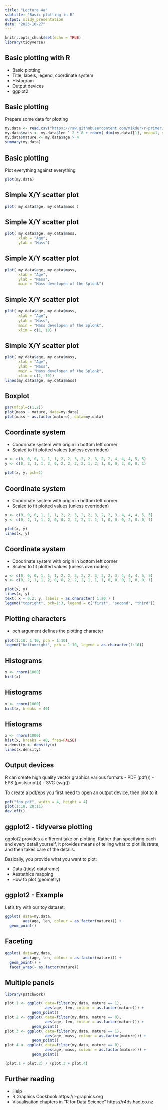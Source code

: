 ```yaml
---
title: "Lecture 4a"
subtitle: "Basic plotting in R"
output: slidy_presentation
date: "2023-10-27"
---
```


```r
knitr::opts_chunk$set(echo = TRUE)
library(tidyverse)
```

## Basic plotting with R

- Basic plotting
- Title, labels, legend, coordinate system
- Histogram
- Output devices
- ggplot2

## Basic plotting

Prepare some data for plotting

```r
my.data <- read.csv("https://raw.githubusercontent.com/mikdur/r-primer/main/lecture1/example.csv")
my.data$mass <- my.data$len ^ 2 * 8 + rnorm( dim(my.data)[1], mean=1, sd=10)
my.data$mature <- my.data$age > 4
summary(my.data)
```

## Basic plotting

Plot everything against everything

```r
plot(my.data)
```

## Simple X/Y scatter plot

```r
plot( my.data$age, my.data$mass )
```

## Simple X/Y scatter plot

```r
plot( my.data$age, my.data$mass,
      xlab = "Age",
      ylab = "Mass")
```

## Simple X/Y scatter plot

```r
plot( my.data$age, my.data$mass,
      xlab = "Age",
      ylab = "Mass",
      main = "Mass developen of the Splonk")
```

## Simple X/Y scatter plot

```r
plot( my.data$age, my.data$mass,
      xlab = "Age",
      ylab = "Mass",
      main = "Mass developen of the Splonk",
      xlim = c(1, 10) )
```

## Simple X/Y scatter plot

```r
plot( my.data$age, my.data$mass,
      xlab = "Age",
      ylab = "Mass",
      main = "Mass developen of the Splonk",
      xlim = c(1, 10))
lines(my.data$age, my.data$mass)
```


## Boxplot

```r
par(mfcol=c(1,2))
plot(mass ~ mature, data=my.data)
plot(mass ~ as.factor(mature), data=my.data)
```


## Coordinate system

- Coodrinate system with origin in bottom left corner
- Scaled to fit plotted values (unless overridden)

```r
x <- c(0, 0, 0, 1, 1, 1, 2, 2, 3, 2, 2, 3, 2, 2, 4, 4, 4, 5, 5)
y <- c(0, 2, 1, 1, 2, 0, 2, 2, 2, 2, 1, 2, 1, 0, 0, 2, 0, 0, 1)

plot(x, y, pch=1)
```

## Coordinate system

- Coodrinate system with origin in bottom left corner
- Scaled to fit plotted values (unless overridden)

```r
x <- c(0, 0, 0, 1, 1, 1, 2, 2, 3, 2, 2, 3, 2, 2, 3, 4, 4, 4, 5, 5)
y <- c(0, 2, 1, 1, 2, 0, 0, 2, 2, 2, 1, 1, 1, 0, 0, 0, 2, 0, 0, 1)

plot(x, y)
lines(x, y)
```

## Coordinate system

- Coodrinate system with origin in bottom left corner
- Scaled to fit plotted values (unless overridden)

```r
x <- c(0, 0, 0, 1, 1, 1, 2, 2, 3, 2, 2, 3, 2, 2, 3, 4, 4, 4, 5, 5)
y <- c(0, 2, 1, 1, 2, 0, 0, 2, 2, 2, 1, 1, 1, 0, 0, 0, 2, 0, 0, 1)

plot(x, y)
lines(x, y)
text( x + 0.2, y, labels = as.character( 1:20 ) )
legend("topright", pch=1:3, legend = c("first", "second", "third"))
```

## Plotting characters

- pch argument defines the plotting character

```r
plot(1:10, 1:10, pch = 1:10)
legend("bottomright", pch = 1:10, legend = as.character(1:10))
```

## Histograms

```r
x <- rnorm(1000)
hist(x)
```

## Histograms

```r
x <- rnorm(1000)
hist(x, breaks = 40)
```

## Histograms

```r
x <- rnorm(1000)
hist(x, breaks = 40, freq=FALSE)
x.density <- density(x)
lines(x.density)
```

## Output devices

R can create high quality vector graphics various formats
- PDF (pdf())
- EPS (postscript())
- SVG (svg())

To create a pdf/eps you first need to open an output device, then plot to it:

```r
pdf("foo.pdf", width = 4, height = 4)
plot(1:10, 20:11)
dev.off()
```

## ggplot2 - tidyverse plotting

ggplot2 provides a different take on plotting. Rather than specifying each and 
every detail yourself, it provides means of telling what to plot illustrate, and 
then takes care of the details.

Basically, you provide what you want to plot:

- Data ((tidy) dataframe)
- Aestethics mapping
- How to plot (geometry)

## ggplot2 - Example

Let's try with our toy dataset:

```r
ggplot( data=my.data, 
        aes(age, len, colour = as.factor(mature))) +
  geom_point()
```

## Faceting

```r
ggplot( data=my.data, 
        aes(age, len, colour = as.factor(mature))) +
  geom_point() +
  facet_wrap(~ as.factor(mature))
```

## Multiple panels

```r
library(patchwork)

plot.1 <- ggplot( data=filter(my.data, mature == 1), 
                  aes(age, len, colour = as.factor(mature))) +
            geom_point()
plot.2 <- ggplot( data=filter(my.data, mature == 0), 
                  aes(age, len, colour = as.factor(mature))) +
            geom_point()
plot.3 <- ggplot( data=filter(my.data, mature == 1), 
                  aes(age, mass, colour = as.factor(mature))) +
            geom_point()
plot.4 <- ggplot( data=filter(my.data, mature == 0), 
                  aes(age, mass, colour = as.factor(mature))) +
            geom_point()

(plot.1 + plot.2) / (plot.3 + plot.4)

```

## Further reading

- Help
- R Graphics Cookbook https://r-graphics.org
- Visualisation chapters in "R for Data Science" https://r4ds.had.co.nz


